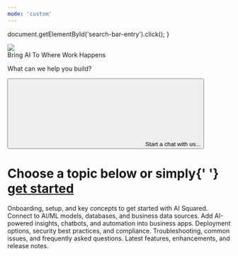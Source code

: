 ```yaml
---
mode: 'custom'
---
```


  document.getElementById('search-bar-entry').click();
}

<div
  className="relative w-full flex items-center justify-center"
  style={{ height: '31.25rem', backgroundColor: '#1F1F33', overflow: 'hidden' }}
>
  <div style={{ flex: 'none' }}>
    <img
      className="pointer-events-none"
      src="/images/aisquared_banner.png"
    />
  </div>
  <div style={{ position: 'absolute', textAlign: 'center' }}>
    <div
      style={{
        color: 'white',
        fontWeight: '400',
        fontSize: '48px',
        margin: '0',
      }}
    >
      Bring AI To Where Work Happens
    </div>
    <p
      style={{
        color: 'white',
        fontWeight: '400',
        fontSize: '20px',
        opacity: '0.7',
      }}
    >
      What can we help you build?
    </p>
    <button
      type="button"
      className="mx-auto w-full flex items-center text-sm leading-6 shadow-sm text-gray-400 bg-white gap-2 ring-1 ring-gray-400/20 focus:outline-primary"
      id="home-search-entry"
      style={{
        maxWidth: '24rem',
        borderRadius: '4px',
        marginTop: '3rem',
        paddingLeft: '0.75rem',
        paddingRight: '0.75rem',
        paddingTop: '0.75rem',
        paddingBottom: '0.75rem',
      }}
      onClick={openSearch}
    >
      <svg
        className="h-4 w-4 ml-1.5 mr-3 flex-none bg-gray-500 hover:bg-gray-600 dark:bg-white/50 dark:hover:bg-white/70"
        style={{
          maskImage:
            'url("https://mintlify.b-cdn.net/v6.5.1/solid/magnifying-glass.svg")',
          maskRepeat: 'no-repeat',
          maskPosition: 'center center',
        }}
      />
      Start a chat with us...
    </button>
  </div>
</div>

<div style={{marginTop: '6rem', marginBottom: '8rem', maxWidth: '70rem', marginLeft: 'auto',
    marginRight: 'auto', paddingLeft: '1.25rem',
    paddingRight: '1.25rem' }}>

<div
  style={{
    textAlign: 'center',
    fontSize: '24px',
    fontWeight: '600',
    marginBottom: '3rem',
  }}
>
  <h1 className="text-black dark:text-white">
    Choose a topic below or simply{' '}
    <a href="https://app.squared.ai" className="text-primary underline" style={{textUnderlineOffset: "5px"}}>get started</a>
  </h1>
</div>

<CardGroup cols={3}>
  <Card title="Getting Started" icon="book-open" href="/getting-started">
    Onboarding, setup, and key concepts to get started with AI Squared.
  </Card>
  <Card title="AI Activation" icon="brain" href="/activation/ai-modelling/introduction">
    Connect to AI/ML models, databases, and business data sources.
  </Card>
  <Card title="Data Movement" icon="database" iconType="solid" href="/guides/core-concepts">
    Add AI-powered insights, chatbots, and automation into business apps.
  </Card>
  <Card title="Deployment & Security" icon="link-simple" href="/deployment-and-security/overview">
    Deployment options, security best practices, and compliance.
  </Card>
  <Card title="Support & FAQs" icon="question" href="/faqs/overview">
    Troubleshooting, common issues, and frequently asked questions.
  </Card>
  <Card title="Product Updates" icon="party-horn" href="/release-notes">
    Latest features, enhancements, and release notes.
  </Card>
</CardGroup>

</div>